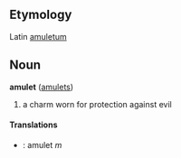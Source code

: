 ==Etymology==
Latin [[amuletum]]
==Noun==
'''amulet''' ([[amulets]])

#a charm worn for protection against evil

====Translations====

*{{pl}}: amulet ''m''